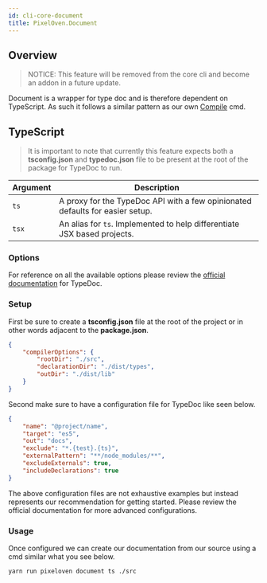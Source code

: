 ```yaml
---
id: cli-core-document
title: PixelOven.Document
---
```


## Overview

> NOTICE: This feature will be removed from the core cli and become an addon in a future update.

Document is a wrapper for type doc and is therefore dependent on TypeScript. As such it follows a similar pattern as our own [Compile](#compile) cmd.

## TypeScript

> It is important to note that currently this feature expects both a **tsconfig.json** and **typedoc.json** file to be present at the root of the package for TypeDoc to run.

| Argument | Description                                                                   |
| -------- | ----------------------------------------------------------------------------- |
| `ts`     | A proxy for the TypeDoc API with a few opinionated defaults for easier setup. |
| `tsx`    | An alias for `ts`. Implemented to help differentiate JSX based projects.      |

### Options

For reference on all the available options please review the [official documentation](https://typedoc.org/) for TypeDoc.

### Setup

First be sure to create a **tsconfig.json** file at the root of the project or in other words adjacent to the **package.json**.

```json
{
    "compilerOptions": {
        "rootDir": "./src",
        "declarationDir": "./dist/types",
        "outDir": "./dist/lib"
    }
}
```

Second make sure to have a configuration file for TypeDoc like seen below.

```json
{
    "name": "@project/name",
    "target": "es5",
    "out": "docs",
    "exclude": "*.{test}.{ts}",
    "externalPattern": "**/node_modules/**",
    "excludeExternals": true,
    "includeDeclarations": true
}
```

The above configuration files are not exhaustive examples but instead represents our recommendation for getting started. Please review the official documentation for more advanced configurations.

### Usage

Once configured we can create our documentation from our source using a cmd similar what you see below.

```bash
yarn run pixeloven document ts ./src
```
